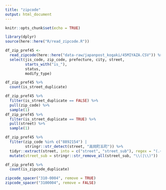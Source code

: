 ```yaml
---
title: "zipcode"
output: html_document
---
```


```r
knitr::opts_chunk$set(echo = TRUE)
```

```r
library(dplyr)
source(here::here("R/read_zipcode.R"))
```

```r
df_zip_pref45 <- 
  read_zipcode(here::here("data-raw/japanpost_kogaki/45MIYAZA.CSV")) %>% 
  select(jis_code, zip_code, prefecture, city, street,
         starts_with("is_"),
         status,
         modify_type)

df_zip_pref45 %>% 
  count(is_street_duplicate)

df_zip_pref45 %>% 
  filter(is_street_duplicate == FALSE) %>% 
  pull(zip_code) %>% 
  sample(1)
df_zip_pref45 %>% 
  filter(is_street_duplicate == TRUE) %>% 
  pull(street) %>% 
  sample(1)

df_zip_pref45 %>% 
  filter(zip_code %in% c("8892154") |
         stringr::str_detect(street, "高岡町五町")) %>%
  tidyr::extract(street, into = c("street", "street_sub"), regex = "(.+)(\\(.+\\))") %>% 
  mutate(street_sub = stringr::str_remove_all(street_sub, "\\(|\\)"))

df_zip_pref45 %>% 
  count(is_zipcode_duplicate)
```

```r
zipcode_spacer("310-0004", remove = TRUE)
zipcode_spacer("3100004", remove = FALSE)
```

